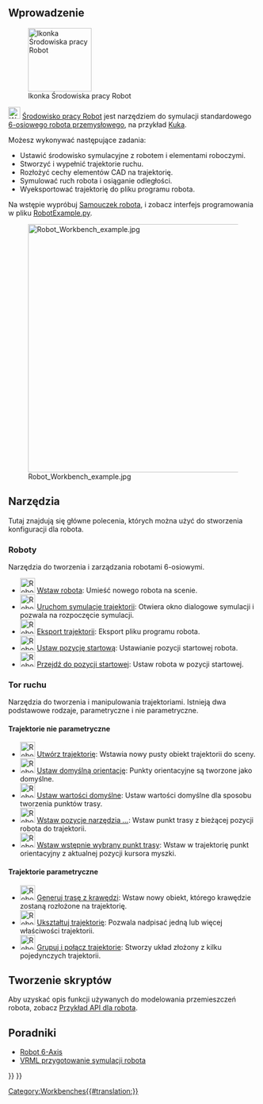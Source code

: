 <languages/>

{{Docnav/pl
|[[Reverse_Engineering_Workbench/pl|środowisko pracy Reverse Engineering]]
|[[Sketcher_Workbench/pl|środowisko pracy Sketcher]]
|IconL=Workbench_Reverse_Engineering.svg
|IconR=Workbench_Sketcher.svg
}}

{{VeryImportantMessage|Środowisko pracy FreeCAD Robot nie jest utrzymywane. Jeśli masz doświadczenie w tym temacie i jesteś zainteresowany jego utrzymaniem, poinformuj o swoich zamiarach w sekcji dla deweloperów na [https://forum.freecad.org forum FreeCAD].

Powodem, dla którego ten warsztat jest nadal w głównym kodzie źródłowym jest to, że jest on zaprogramowany w C++. Jeśli mógłby być zaprogramowany w Pythonie, to można by utworzyć [[external_workbenches|zewnętrzne środowisko]] i mógłby być przeniesiony do osobnego repozytorium.
}}

<span id="Introduction"></span>
==Wprowadzenie==

[[Image:Workbench_Robot.svg|thumb|128px|Ikonka Środowiska pracy Robot]]

[[Image:Workbench_Robot.svg|24px]] [[Robot_Workbench|Środowisko pracy Robot]] jest narzędziem do symulacji standardowego [[Robot_6-Axis|6-osiowego robota przemysłowego]], na przykład [http://kuka.com/ Kuka].

Możesz wykonywać następujące zadania:
* Ustawić środowisko symulacyjne z robotem i elementami roboczymi.
* Stworzyć i wypełnić trajektorie ruchu.
* Rozłożyć cechy elementów CAD na trajektorię.
* Symulować ruch robota i osiąganie odległości.
* Wyeksportować trajektorię do pliku programu robota.

Na wstępie wypróbuj [[Robot_tutorial|Samouczek robota]], i zobacz interfejs programowania w pliku [https://github.com/FreeCAD/FreeCAD_sf_master/blob/master/src/Mod/Robot/RobotExample.py RobotExample.py].

{{TOCright}}
[[Image:Robot_Workbench_example.jpg|500px]]

==Narzędzia==
Tutaj znajdują się główne polecenia, których można użyć do stworzenia konfiguracji dla robota. 

===Roboty===
Narzędzia do tworzenia i zarządzania robotami 6-osiowymi.

* [[Image:Robot_CreateRobot.svg|30px]] [[Robot_CreateRobot/pl|Wstaw robota]]: Umieść nowego robota na scenie.
* [[Image:Robot_Simulate.svg|30px]] [[Robot_Simulate/pl|Uruchom symulacje trajektorii]]: Otwiera okno dialogowe symulacji i pozwala na rozpoczęcie symulacji.
* [[Image:Robot_Export.svg|30px]] [[Robot_Export/pl|Eksport trajektorii]]: Eksport pliku programu robota.
* [[Image:Robot_SetHomePos.svg|30px]] [[Robot_SetHomePos/pl|Ustaw pozycję startową]]: Ustawianie pozycji startowej robota.
* [[Image:Robot_RestoreHomePos.svg|30px]] [[Robot_RestoreHomePos/pl|Przejdź do pozycji startowej]]: Ustaw robota w pozycji startowej.

===Tor ruchu===
Narzędzia do tworzenia i manipulowania trajektoriami. Istnieją dwa podstawowe rodzaje, parametryczne i nie parametryczne.

====Trajektorie nie parametryczne====
* [[Image:Robot_CreateTrajectory.svg|30px]] [[Robot_CreateTrajectory/pl|Utwórz trajektorię]]: Wstawia nowy pusty obiekt trajektorii do sceny.
* [[Image:Robot_SetDefaultOrientation.svg|30px]] [[Robot_SetDefaultOrientation/pl|Ustaw domyślną orientację]]: Punkty orientacyjne są tworzone jako domyślne.
* [[Image:Robot_SetDefaultValues.svg|30px]] [[Robot_SetDefaultValues/pl|Ustaw wartości domyślne]]: Ustaw wartości domyślne dla sposobu tworzenia punktów trasy.
* [[Image:Robot_InsertWaypoint.svg|30px]] [[Robot_InsertWaypoint/pl|Wstaw pozycje narzędzia ...]]: Wstaw punkt trasy z bieżącej pozycji robota do trajektorii.
* [[Image:Robot_InsertWaypointPre.svg|30px]] [[Robot_InsertWaypointPre/pl|Wstaw wstępnie wybrany punkt trasy]]: Wstaw w trajektorię punkt orientacyjny z aktualnej pozycji kursora myszki.

====Trajektorie parametryczne====
* [[Image:Robot_Edge2Trac.svg|30px]] [[Robot_Edge2Trac/pl|Generuj trasę z krawędzi]]: Wstaw nowy obiekt, którego krawędzie zostaną rozłożone na trajektorię.
* [[Image:Robot_TrajectoryDressUp.svg|30px]] [[Robot_TrajectoryDressUp/pl|Ukształtuj trajektorię]]: Pozwala nadpisać jedną lub więcej właściwości trajektorii.
* [[Image:Robot_TrajectoryCompound.svg|30px]] [[Robot_TrajectoryCompound/pl|Grupuj i połącz trajektorie]]: Stworzy układ złożony z kilku pojedynczych trajektorii.

<span id="Scripting"></span>
==Tworzenie skryptów==

Aby uzyskać opis funkcji używanych do modelowania przemieszczeń robota, zobacz [[Robot_API_example/pl|Przykład API dla robota]].

==Poradniki==
* [[Robot_6-Axis/pl|Robot 6-Axis]]
* [[VRML_Preparation_for_Robot_Simulation/pl|VRML przygotowanie symulacji robota]]


{{Docnav/pl
|[[Reverse_Engineering_Workbench/pl|środowisko pracy Reverse Engineering]]
|[[Sketcher_Workbench/pl|środowisko pracy Sketcher]]
|IconL=Workbench_Reverse_Engineering.svg
|IconR=Workbench_Sketcher.svg
}}

{{Robot Tools navi{{#translation:}}}}
{{Userdocnavi{{#translation:}}}}
[[Category:Workbenches{{#translation:}}]]